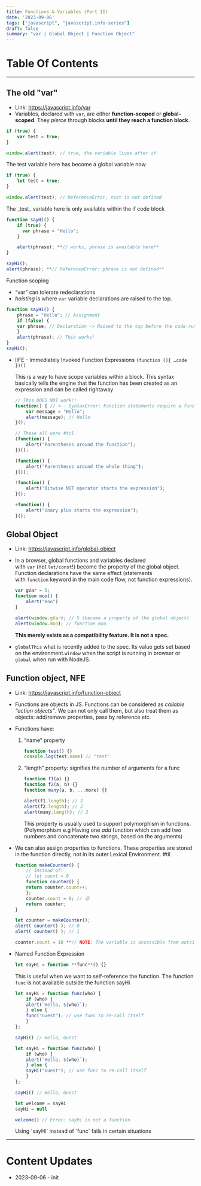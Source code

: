 ```yaml
---
title: Functions & Variables (Part II)
date: '2023-09-06'
tags: ["javascript", "javascript.info-series"]
draft: false
summary: "var | Global Object | Function Object"
---
```


# Table Of Contents

<TOCInline toc={props.toc} exclude="Table Of Contents"/>

---

## The old "var"

- Link: https://javascript.info/var
- Variables, declared with `var`, are either **function-scoped** or **global-scoped**. They *pierce* through blocks **until they reach a function block**.

```jsx
if (true) {
    var test = true;
}

window.alert(test); // true, the variable lives after if
```

<figcaption>The test variable here has become a global variable now</figcaption>

```jsx
if (true) {
    let test = true;
}

window.alert(test); // ReferenceError, test is not defined
```
<figcaption>The _test_ variable here is only available within the if code block</figcaption>

```jsx
function sayHi() {
    if (true) {
      var phrase = "Hello";
    }

    alert(phrase); **// works, phrase is available here**
}

sayHi();
alert(phrase); **// ReferenceError: phrase is not defined**
```
<figcaption>Function scoping</figcaption>

- “var” can tolerate redeclarations
- *hoisting* is where `var` variable declarations are raised to the top.

```jsx
function sayHi() {
    phrase = "Hello"; // Assignment
    if (false) {
    var phrase; // Declaration -> Raised to the top before the code runs
    }
    alert(phrase); // This works!
}
sayHi();
```

- IIFE - Immediately Invoked Function Expressions `(function (){ …code })()`

    This is a way to have scope variables within a block. This syntax basically tells the engine that the function has been created as an expression and can be called rightaway

    ```jsx
    // This DOES NOT work!!
    function() { // <-- SyntaxError: Function statements require a function name
        var message = "Hello";
        alert(message); // Hello
    }();

    // These all work #til
    (function() {
        alert("Parentheses around the function");
    })();

    (function() {
        alert("Parentheses around the whole thing");
    }());

    !function() {
        alert("Bitwise NOT operator starts the expression");
    }();

    +function() {
        alert("Unary plus starts the expression");
    }();
    ```

## Global Object

- Link: https://javascript.info/global-object
- In a browser, global functions and variables declared with `var` (not `let/const`!) become the property of the global object. Function declarations have the same effect (statements with `function` keyword in the main code flow, not function expressions).

    ```jsx
    var gVar = 5;
    function moo() {
        alert("moo")
    }

    alert(window.gVar); // 5 (became a property of the global object)
    alert(window.moo); // function moo
    ```

    **This merely exists as a compatibility feature. It is not a spec.**

- `globalThis` what is recently added to the spec. Its value gets set based on the environment.`window` when the script is running in browser or `global` when run with NodeJS.

## Function object, NFE

- Link: https://javascript.info/function-object
- Functions are objects in JS. Functions can be considered as *callable “action objects”*. We can not only call them, but also treat them as objects: add/remove properties, pass by reference etc.
- Functions have:

  1. “name” property

      ```jsx
      function test() {}
      console.log(test.name) // "test"
      ```

  2. “length” property: signifies the number of arguments for a func

      ```jsx
      function f1(a) {}
      function f2(a, b) {}
      function many(a, b, ...more) {}
      
      alert(f1.length); // 1
      alert(f2.length); // 2
      alert(many.length); // 2
      ```

      This property is usually used to support polymorphism in functions. (Polymorphism e.g Having one *add* function which can add two numbers and concatenate two strings, based on the arguments)

- We can also assign properties to functions. These properties are stored in the function directly, not in its outer Lexical Environment. #til

    ```jsx
    function makeCounter() {
        // instead of:
        // let count = 0
        function counter() {
        return counter.count++;
        };
        counter.count = 0; // 😧
        return counter;
    }

    let counter = makeCounter();
    alert( counter() ); // 0
    alert( counter() ); // 1

    counter.count = 10 **// NOTE: The variable is accessible from outside. So entirely different from a local function variable**
    ```

- Named Function Expression

    ```jsx
    let sayHi = function **func**() {}
    ```

    This is useful when we want to self-reference the function. The function `func` is not available outside the function sayHi

    ```jsx
    let sayHi = function func(who) {
        if (who) {
        alert(`Hello, ${who}`);
        } else {
        func("Guest"); // use func to re-call itself
        }
    };

    sayHi() // Hello, Guest
    ```

    ```jsx
    let sayHi = function func(who) {
        if (who) {
        alert(`Hello, ${who}`);
        } else {
        sayHi("Guest"); // use func to re-call itself
        }
    };

    sayHi() // Hello, Guest

    let welcome = sayHi
    sayHi = null

    welcome() // Error: sayHi is not a function
    ```
    <figcaption>Using `sayHi` instead of `func` fails in certain situations</figcaption>

---

# Content Updates

- 2023-09-06 - init
